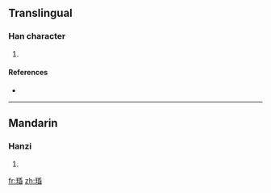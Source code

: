 ==Translingual==

===Han character===
{{Han char|rn=96|rad=玉|as=08|sn=12|four=|canj=一土竹心日 (MGHPA)}}

# {{defn|Han|sort=玉08}}

====References====
* {{Han ref|kx=0734.050|dkj=21042|dj=1146.130|hdz=21123.010|uh=7418|ud=29720}}

----

==Mandarin==

===Hanzi===
{{cmn-hanzi|pin=[[mín]] ([[min2]])|wg=min<sup>2</sup>}}

# {{defn|Mandarin}}

[[fr:琘]]
[[zh:琘]]